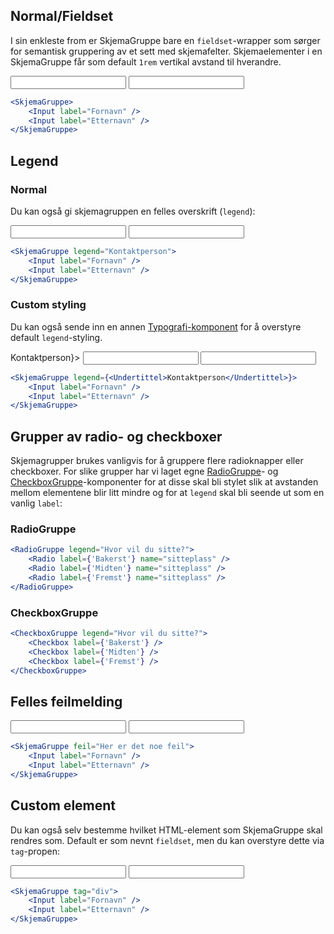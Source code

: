 
## Normal/Fieldset

I sin enkleste from er SkjemaGruppe bare en `fieldset`-wrapper som sørger for semantisk gruppering av et sett med skjemafelter. Skjemaelementer i en SkjemaGruppe får som default `1rem` vertikal avstand til hverandre.

<Example>
    <SkjemaGruppe>
        <Input label="Fornavn" />
        <Input label="Etternavn" />
    </SkjemaGruppe>
</Example>

```jsx
<SkjemaGruppe>
    <Input label="Fornavn" />
    <Input label="Etternavn" />
</SkjemaGruppe>
```

## Legend

### Normal

Du kan også gi skjemagruppen en felles overskrift (`legend`):

<Example>
    <SkjemaGruppe legend="Kontaktperson">
        <Input label="Fornavn" />
        <Input label="Etternavn" />
    </SkjemaGruppe>
</Example>

```jsx
<SkjemaGruppe legend="Kontaktperson">
    <Input label="Fornavn" />
    <Input label="Etternavn" />
</SkjemaGruppe>
```

### Custom styling

Du kan også sende inn en annen [Typografi-komponent](/components/typografi) for å overstyre default `legend`-styling.

<Example>
    <SkjemaGruppe legend={<Undertittel>Kontaktperson</Undertittel>}>
        <Input label="Fornavn" />
        <Input label="Etternavn" />
    </SkjemaGruppe>
</Example>

```jsx
<SkjemaGruppe legend={<Undertittel>Kontaktperson</Undertittel>}>
    <Input label="Fornavn" />
    <Input label="Etternavn" />
</SkjemaGruppe>
```

## Grupper av radio- og checkboxer

Skjemagrupper brukes vanligvis for å gruppere flere radioknapper eller checkboxer. For slike grupper har vi laget egne [RadioGruppe](/components/radio#radiogruppe)- og [CheckboxGruppe](/components/checkbox#checkboxgruppe)-komponenter for at disse skal bli stylet slik at avstanden mellom elementene blir litt mindre og for at `legend` skal bli seende ut som en vanlig `label`:

### RadioGruppe

<Example>
    <RadioGruppe legend="Hvor vil du sitte?">
        <Radio label={'Bakerst'} name="sitteplass" />
        <Radio label={'Midten'} name="sitteplass" />
        <Radio label={'Fremst'} name="sitteplass" />
    </RadioGruppe>
</Example>

```jsx
<RadioGruppe legend="Hvor vil du sitte?">
    <Radio label={'Bakerst'} name="sitteplass" />
    <Radio label={'Midten'} name="sitteplass" />
    <Radio label={'Fremst'} name="sitteplass" />
</RadioGruppe>
```

### CheckboxGruppe

<Example>
    <CheckboxGruppe legend="Hvor vil du sitte?">
        <Checkbox label={'Bakerst'} />
        <Checkbox label={'Midten'} />
        <Checkbox label={'Fremst'} />
    </CheckboxGruppe>
</Example>

```jsx
<CheckboxGruppe legend="Hvor vil du sitte?">
    <Checkbox label={'Bakerst'} />
    <Checkbox label={'Midten'} />
    <Checkbox label={'Fremst'} />
</CheckboxGruppe>
```

## Felles feilmelding

<Example>
    <SkjemaGruppe feil="Her er det noe feil">
        <Input label="Fornavn" />
        <Input label="Etternavn" />
    </SkjemaGruppe>
</Example>

```jsx
<SkjemaGruppe feil="Her er det noe feil">
    <Input label="Fornavn" />
    <Input label="Etternavn" />
</SkjemaGruppe>
```

## Custom element

Du kan også selv bestemme hvilket HTML-element som SkjemaGruppe skal rendres som. Default er som nevnt `fieldset`, men du kan overstyre dette via `tag`-propen:

<Example>
    <SkjemaGruppe tag="div">
        <Input label="Fornavn" />
        <Input label="Etternavn" />
    </SkjemaGruppe>
</Example>

```jsx
<SkjemaGruppe tag="div">
    <Input label="Fornavn" />
    <Input label="Etternavn" />
</SkjemaGruppe>
```